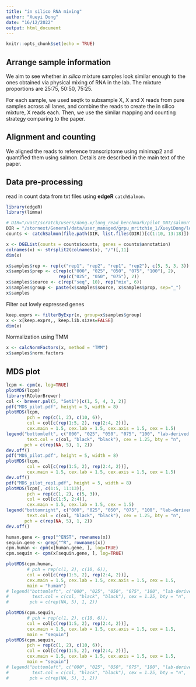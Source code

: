 ```yaml
---
title: "in silico RNA mixing"
author: "Xueyi Dong"
date: "16/12/2022"
output: html_document
---
```


```r
knitr::opts_chunk$set(echo = TRUE)
```

## Arrange sample information

We aim to see whether *in silico* mixture samples look similar enough to the ones obtained via physical mixing of RNA in the lab. The mixture proportions are 25:75, 50:50, 75:25.

For each sample, we used seqtk to subsample X, X and X reads from pure samples across all lanes, and combine the reads to create the in silico mixture, X reads each. Then, we use the similar mapping and counting strategy comparing to the paper.

## Alignment and counting

We aligned the reads to reference transcriptome using minimap2 and quantified them using salmon. Details are described in the main text of the paper. 

## Data pre-processing

read in count data from txt files using **edgeR** `catchSalmon`.
```r
library(edgeR)
library(limma)
```


```r
# DIR="/vast/scratch/users/dong.x/long_read_benchmark/pilot_ONT/salmon"
DIR = "/stornext/General/data/user_managed/grpu_mritchie_1/XueyiDong/long_read_benchmark/pilot_ONT/salmon"
counts <- catchSalmon(file.path(DIR, list.files(DIR))[c(1:10, 13:18)])
```






```r
x <- DGEList(counts = counts$counts, genes = counts$annotation)
colnames(x) <- strsplit2(colnames(x), "/")[,11]
dim(x)

x$samples$rep <- rep(c("rep1", "rep2", "rep1", "rep2"), c(5, 5, 3, 3))
x$samples$prep <- c(rep(c("000", "025", "050", "075", "100"), 2), 
                    rep(c("025", "050", "075"), 2))
x$samples$source <- c(rep("seq", 10), rep("mix", 6))
x$samples$group <- paste(x$samples$source, x$samples$prop, sep="_")
x$samples
```

Filter out lowly expressed genes

```r
keep.exprs <- filterByExpr(x, group=x$samples$group)
x <- x[keep.exprs,, keep.lib.sizes=FALSE]
dim(x)
```

Normalization using TMM

```r
x <- calcNormFactors(x, method = "TMM")
x$samples$norm.factors
```

## MDS plot

```r
lcpm <- cpm(x, log=TRUE)
plotMDS(lcpm)
library(RColorBrewer)
col <- brewer.pal(5, "Set1")[c(1, 5, 4, 3, 2)]
pdf("MDS_pilot.pdf", height = 5, width = 8)
plotMDS(lcpm, 
        pch = rep(c(1, 2), c(10, 6)),
        col = col[c(rep(1:5, 2), rep(2:4, 2))], 
        cex.main = 1.5, cex.lab = 1.5, cex.axis = 1.5, cex = 1.5)
legend("bottomleft", c("000", "025", "050", "075", "100", "lab-derived samples", "in silico mixture"),
        text.col = c(col, "black", "black"), cex = 1.25, bty = "n",
       pch = c(rep(NA, 5), 1, 2))
dev.off()
pdf("MDS_pilot.pdf", height = 5, width = 8)
plotMDS(lcpm,
        col = col[c(rep(1:5, 2), rep(2:4, 2))], 
        cex.main = 1.5, cex.lab = 1.5, cex.axis = 1.5, cex = 1.5)
dev.off()
pdf("MDS_pilot_rep1.pdf", height = 5, width = 8)
plotMDS(lcpm[, c(1:5, 11:13)],
        pch = rep(c(1, 2), c(5, 3)),
        col = col[c(1:5, 2:4)],
        cex.main = 1.5, cex.lab = 1.5, cex = 1.5)
legend("bottomright", c("000", "025", "050", "075", "100", "lab-derived samples", "in silico mixture"), 
        text.col = c(col, "black", "black"), cex = 1.25, bty = "n",
       pch = c(rep(NA, 5), 1, 2))
dev.off()

```
```r
human.gene <- grep("^ENST", rownames(x))
sequin.gene <- grep("^R", rownames(x))
cpm.human <- cpm(x[human.gene, ], log=TRUE)
cpm.sequin <- cpm(x[sequin.gene, ], log=TRUE)

plotMDS(cpm.human, 
        # pch = rep(c(1, 2), c(10, 6)),
        col = col[c(rep(1:5, 2), rep(2:4, 2))], 
        cex.main = 1.5, cex.lab = 1.5, cex.axis = 1.5, cex = 1.5,
        main = "human")
# legend("bottomleft", c("000", "025", "050", "075", "100", "lab-derived samples", "in silico mixture"),
#         text.col = c(col, "black", "black"), cex = 1.25, bty = "n",
#        pch = c(rep(NA, 5), 1, 2))

plotMDS(cpm.sequin, 
        # pch = rep(c(1, 2), c(10, 6)),
        col = col[c(rep(1:5, 2), rep(2:4, 2))], 
        cex.main = 1.5, cex.lab = 1.5, cex.axis = 1.5, cex = 1.5,
        main = "sequin")
plotMDS(cpm.sequin, 
        pch = rep(c(1, 2), c(10, 6)),
        col = col[c(rep(1:5, 2), rep(2:4, 2))], 
        cex.main = 1.5, cex.lab = 1.5, cex.axis = 1.5, cex = 1.5,
        main = "sequin")
# legend("bottomleft", c("000", "025", "050", "075", "100", "lab-derived samples", "in silico mixture"),
#         text.col = c(col, "black", "black"), cex = 1.25, bty = "n",
#        pch = c(rep(NA, 5), 1, 2))
```


